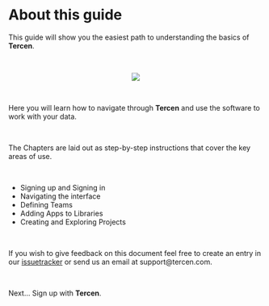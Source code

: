 # About this guide

This guide will show you the easiest path to understanding the basics of __Tercen__.

\

<center><img src="images/about_blocks.jpg"></center>

\

Here you will learn how to navigate through  __Tercen__ and use the software to work with your data. 

\

The Chapters are laid out as step-by-step instructions that cover the key areas of use. 

\

* Signing up and Signing in
* Navigating the interface
* Defining Teams 
* Adding Apps to Libraries 
* Creating and Exploring Projects

\

If you wish to give feedback on this document feel free to create an entry in our [issuetracker](https://github.com/tercen/starters-guide/issues) 
or send us an email at support@tercen.com.

\

Next... Sign up with __Tercen__.
